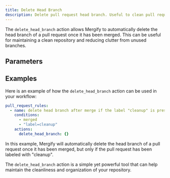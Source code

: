 ```yaml
---
title: Delete Head Branch
description: Delete pull request head branch. Useful to clean pull requests once closed.
---
```



The `delete_head_branch` action allows Mergify to automatically delete the head
branch of a pull request once it has been merged. This can be useful for
maintaining a clean repository and reducing clutter from unused branches.

## Parameters

<ActionOptionsTable action="delete_head_branch" />

## Examples

Here is an example of how the `delete_head_branch` action can be used in your
workflow:

```yaml
pull_request_rules:
  - name: delete head branch after merge if the label "cleanup" is present
    conditions:
      - merged
      - "label=cleanup"
    actions:
      delete_head_branch: {}
```

In this example, Mergify will automatically delete the head branch of a pull
request once it has been merged, but only if the pull request has been labeled
with "cleanup".

The `delete_head_branch` action is a simple yet powerful tool that can help
maintain the cleanliness and organization of your repository.
